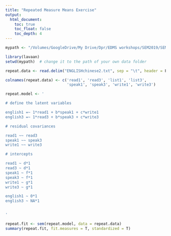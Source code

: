 ```yaml
---
title: "Repeated Measure Means Exercise"
output:
  html_document:
    toc: true
    toc_float: false
    toc_depth: 4
---
```


```r
mypath <- "/Volumes/GoogleDrive/My Drive/Dpr/EDMS workshops/SEM2019/SEM Second Course Mplus 2019/Advanced Exercises/3. Means Exercises"
```

```r
library(lavaan)
setwd(mypath)  # change it to the path of your own data folder

repeat.data <- read.delim("ENGLISHchinese2.txt", sep = "\t", header = F)

colnames(repeat.data) <- c('read1', 'read3', 'list1', 'list3',
                           'speak1', 'speak3', 'write1', 'write3')

repeat.model <- '

# define the latent variables

english1 =~ 1*read1 + b*speak1 + c*write1
english3 =~ 1*read3 + b*speak3 + c*write3

# residual covariances

read1 ~~ read3
speak1 ~~ speak3
write1 ~~ write3

# intercepts

read1 ~ d*1
read3 ~ d*1
speak1 ~ f*1
speak3 ~ f*1
write1 ~ g*1
write3 ~ g*1

english1 ~ 0*1
english3 ~ NA*1


'

repeat.fit <- sem(repeat.model, data = repeat.data)
summary(repeat.fit, fit.measures = T, standardized = T)

```


